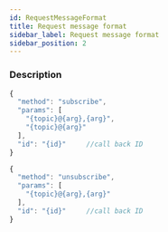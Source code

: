 ```yaml
---
id: RequestMessageFormat
title: Request message format
sidebar_label: Request message format
sidebar_position: 2
---
```



### Description

<Tabs>
  <TabItem value="subscribe" label="subscribe">

```javascript title="subscribe"
{
  "method": "subscribe",
  "params": [
    "{topic}@{arg},{arg}",
    "{topic}@{arg}"
  ],
  "id": "{id}"     //call back ID
}
```

  </TabItem>
  <TabItem value="unsubscribe" label="unsubscribe">

```javascript title="unsubscribe"
{
  "method": "unsubscribe",
  "params": [
    "{topic}@{arg},{arg}"
  ],
  "id": "{id}"     //call back ID
}
```

  </TabItem>
</Tabs>
